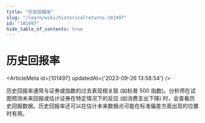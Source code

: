 ```yaml
---
title: "历史回报率"
slug: "/learn/wiki/historicalreturns-101497"
id: "101497"
hide_table_of_contents: true
---
```



# 历史回报率

<ArticleMeta id={101497} updatedAt={'2023-09-26 13:58:54'} />
<div className='border-solid border-b border-t-0 my-4 border-[var(--ifm-color-gray-300)]' />

历史回报率通常与证券或指数的过去表现相关联 (如标普 500 指数)。分析师在试图预测未来回报或估计证券在特定情况下的反应 (如消费支出下降) 时，会查看历史回报数据。历史回报率还可以在估计未来数据点可能在标准偏差方面出现的位置时有用。
